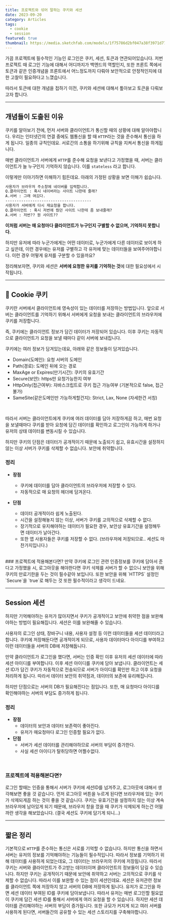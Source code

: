 ```yaml
---
title: 프로젝트와 섞어 말하는 쿠키와 세션
date: 2023-09-20
category: Articles
tags:
  - cookie
  - session
featured: true
thumbnail: https://media.sketchfab.com/models/1f75786d2bf047a38f3971d7758aa990/thumbnails/f055bba23b8247bda0d0d563abe9a112/2b761e8ea48f41a6a5843157d2990927.jpeg
---
```


가끔 프로젝트에 필수적인 기능인 로그인은 쿠키, 세션, 토큰과 연관되어있습니다.
저번 프로젝트 때 로그인 기능에 대해서 어디까지가 백엔드의 역할인지, 또한 프론트 쪽에서 토큰과 같은 인증개념을
프론트에서 어느정도까지 다뤄야 보안적으로 안정적인지에 대한 고찰이 필요하다고 느꼈습니다.

따라서 토큰에 대한 개념을 접하기 이전, 쿠키와 세션에 대해서 톺아보고 토큰을 다뤄보고자 합니다.

---
## 개념들이 도출된 이유
쿠키를 알아보기 전에, 먼저 서버와 클라이언트가 통신할 때의 상황에 대해 알아야합니다.
우리는 인터넷간의 연결 중에도 웹통신을 할 때 `HTTP`라는 것을 준수해서 통신을 하게 됩니다.
일종의 규칙인데요. 서로간의 소통을 하기위해 규칙을 지켜서 통신을 하게됩니다.

매번 클라이언트가 서버에게 `HTTP`를 준수해 요청을 보낸다고 가정했을 때,
서버는 클라이언트가 늘 누구인지 기억하지 않습니다. 이를 `stateless` 라고 합니다.

이렇게만 이야기하면 이해하기 힘든데요. 아래의 가정된 상황을 보면 이해가 쉽습니다.

```txt
사용자가 브라우저 주소창에 네이버를 입력합니다.
Q.클라이언트 : 혹시 네이버라는 사이트 나한테 줄래?
A.서버 : 그래 여깄다.
--------------------------------------
사용자가 서버에게 다시 재요청을 합니다.
Q.클라이언트 : 혹시 저번에 줬던 사이트 나한테 좀 보내줄래?
A.서버 : 저번?? 뭔 사이트??
```

**이처럼 서버는 매 요청마다 클라이언트가 누구인지 구별할 수 없으며, 기억하지 못합니다.**

하지만 유저에 따라 누군가에게는 어떤 데이터로, 누군가에게 다른 데이터로 보이게 하고 싶은데,
이런 경우에는 유저를 구별하고 각 유저에 맞는 데이터들을 보여주어야합니다.
이런 경우 어떻게 유저를 구분할 수 있을까요?

정리해보자면, 쿠키와 세션은 **서버에 요청한 유저를 기억하는 것**에 대한 필요성에서 시작됩니다.

---

## 🍪 Cookie 쿠키
쿠키란 서버에서 클라이언트에 영속성이 있는 데이터를 저장하는 방법입니다.
앞으로 서버는 클라이언트를 기억하기 위해서 서버에게 요청을 보내는 클라이언트의 브라우저에 쿠키를 저장합니다.

즉, 쿠키에는 클라이언트 정보가 담긴 데이터가 저장되어 있습니다.
이후 쿠키는 자동적으로 클라이언트가 요청을 보낼 때마다 같이 서버에 보내집니다. 

쿠키에는 여러 정보가 담겨있는데요, 아래와 같은 정보들이 담겨있습니다.
- Domain(도메인): 요청 서버의 도메인
- Path(경로): 도메인 뒤에 오는 경로
- MaxAge or Expires(만기시간): 쿠키의 유효기간
- Secure(보안): https만 요청가능한지 여부
- HttpOnly(접근여부): 자바스크립트로 쿠키 접근 가능여부 (기본적으로 false, 접근불가)
- SameSite(같은도메인만 가능하게할건지): Strict, Lax, None (자세한건 서칭)
<br/>

따라서 서버는 클라이언트에게 쿠키에 여러 데이터를 담아 저장하게끔 하고, 매번 요청을 보낼때마다 쿠키를 받아 요청에 담긴 데이터를 확인하고 로그인이 가능하게 하거나 유저의 상태 데이터를 변동시킬 수 있습니다.

하지만 쿠키의 단점은 데이터가 공개적이기 때문에 노출되기 쉽고, 유효시간을 설정하지 않는 이상 서버가 쿠키를 삭제할 수 없습니다. 보안에 취약합니다.
<br/>

### 정리

- **장점**
  - 쿠키에 데이터를 담아 클라이언트의 브라우저에 저장할 수 있다.
  - 자동적으로 매 요청의 헤더에 담겨온다.

- **단점**
  - 데이터 공개적이라 쉽게 노출된다.
  - 시간을 설정해놓지 않는 이상, 서버가 쿠키를 고의적으로 삭제할 수 없다.
  - 장기적으로 유지해야하는 데이터가 필요한 경우, 보안상 유효기간을 설정해두면 데이터가 날아간다.
  - 또한 앱 사용자들은 쿠키를 저장할 수 없다. (브라우저에 저장되므로.. 세션도 마찬가지입니다.)

<br />
### 프로젝트에 적용해본다면?
만약 쿠키에 로그인 관련 인증정보를 쿠키에 담아서 준다고 가정했을 시, 로그아웃을 해야한다면 쿠키 삭제를 서버가 할 수 없으니 보안을 위해 쿠키의 만료기한을 두는 것이 필수같아 보입니다.
또한 보안을 위해 `HTTPS` 설정인 `Secure`을 `true`로 해두는 것 또한 필수적이라고 생각이 드네요.

---

## Session 세션

하지만 기억해야하는 유저가 많아지면서 쿠키가 공개적이고 보안에 취약한 점을 보완해야하는 방법이 필요해집니다.
세션은 이를 보완해줄 수 있습니다.

사용자의 로그인 상태, 장바구니 내용, 사용자 설정 등 이런 데이터들을 세션 데이터라고 합니다.
쿠키에 저장해둔다면 공개적이게 되므로, 사용자 데이터마다 아이디를 부여하고 이런 데이터들을 서버의 DB에 저장해둡니다.

만약 클라이언트가 로그인을 했다면, 서버는 인증 확인 이후 유저의 세션 데이터에 따라 세션 아이디를 부여합니다.
이후 세션 아이디를 쿠키에 담아 보냅니다.
클라이언트는 세션 ID가 담긴 쿠키가 자동적으로 전송되므로 서버가 아이디를 확인만 하고 이후 요청을 처리하게 됩니다.
따라서 데이터 보안의 취약점과, 데이터의 보존에 유리해집니다.

하지만 단점으로는 서버의 DB가 필요해진다는 점입니다. 또한, 매 요청마다 아이디를 확인해야하는 서버의 부담도 증가하게 됩니다.
<br/>
### 정리
- **장점**
  - 데이터의 보안과 데이터 보존력이 좋아진다.
  - 유저가 매요청마다 로그인 인증할 필요가 없다.
- **단점**
  - 서버가 세션 데이터를 관리해야하므로 서버의 부담이 증가한다.
  - 사실 세션 아이디가 탈취당하면 어쩔수없다.
<br />

### 프로젝트에 적용해본다면?
로그인 할때는 인증을 통해서 서버가 쿠키에 세션ID를 넘겨주고, 로그아웃에 대해서 생각해보면 좋을 것 같습니다. 먼저 로그아웃 버튼을 누르게 된다면 브라우저에 있는 쿠키가 삭제되게끔 하는 것이 좋을 것 같습니다. 쿠키는 유효기간을 설정하지 않는 이상 계속 브라우저에 남아있게 되기 때문에, 브라우저 창을 껐을 때 쿠키가 삭제되게 하는건 어떨까란 생각을 해보았습니다. (결국 세션도 쿠키에 담기게 되니...)

---
## 짧은 정리
기본적으로 `HTTP`를 준수하는 통신은 서로를 기억할 수 없습니다. 하지만 통신을 하면서 서버는 유저의 정보를 기억해야하는 기능들이 필수적입니다. 따라서 정보를 기억하기 위해 데이터를 사용하게 되었는데요, 그 데이터는 브라우저의 쿠키에 저장됩니다. 따라서 쿠키는 서버와 클라이언트가 주고받는 데이터이며 클라이언트의 정보들이 담길 수 있습니다. 하지만 쿠키는 공개적이기 때문에 보안에 취약하고 서버는 고의적으로 쿠키를 삭제할 수 없습니다. 따라서 이를 보완할 수 있는 점이 세션인데요. 세션은 유저관련 정보를 클라이언트 쪽에 저장하지 않고 서버의 DB에 저장하게 됩니다. 유저가 로그인을 하면 세션 데이터 부여된 ID를 쿠키에 담아보냅니다. 따라서 유저는 매번 로그인할 필요없이 쿠키에 담긴 세션 ID를 통해서 서버에게 여러 요청을 할 수 있습니다. 하지만 세션 데이터를 관리해야하는 서버의 부담이 증가됩니다. 또한 규모가 커지게 되고 여러 서버를 사용하게 된다면, 서버들간의 공유할 수 있는 세션 스토리지를 구축해야합니다.